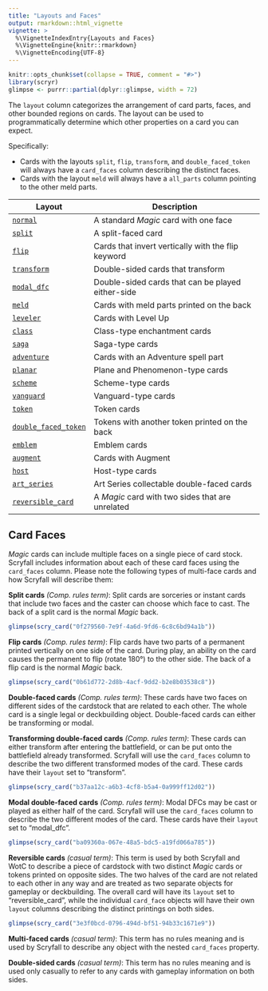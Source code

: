 ```yaml
---
title: "Layouts and Faces"
output: rmarkdown::html_vignette
vignette: >
  %\VignetteIndexEntry{Layouts and Faces}
  %\VignetteEngine{knitr::rmarkdown}
  %\VignetteEncoding{UTF-8}
---
```


```r
knitr::opts_chunk$set(collapse = TRUE, comment = "#>")
library(scryr)
glimpse <- purrr::partial(dplyr::glimpse, width = 72)
```

The `layout` column categorizes the arrangement of card parts, faces, and other
bounded regions on cards. The layout can be used to programmatically determine
which other properties on a card you can expect.

Specifically:

- Cards with the layouts `split`, `flip`, `transform`, and `double_faced_token`
  will always have a `card_faces` column describing the distinct faces.
- Cards with the layout `meld` will always have a `all_parts` column
  pointing to the other meld parts.

| Layout                 | Description                                        |
| ---------------------- | -------------------------------------------------- |
| [`normal`](https://scryfall.com/search?q=layout%3Anormal)                         | A standard _Magic_ card with one face              |
| [`split`](https://scryfall.com/search?q=layout%3Asplit)                           | A split-faced card                                 |
| [`flip`](https://scryfall.com/search?q=layout%3Aflip)                             | Cards that invert vertically with the flip keyword |
| [`transform`](https://scryfall.com/search?q=layout%3Atransform)                   | Double-sided cards that transform                  |
| [`modal_dfc`](https://scryfall.com/search?q=layout%3Amodal_dfc)                   | Double-sided cards that can be played either-side  |
| [`meld`](https://scryfall.com/search?q=layout%3Ameld)                             | Cards with meld parts printed on the back          |
| [`leveler`](https://scryfall.com/search?q=layout%3Aleveler)                       | Cards with Level Up                                |
| [`class`](https://scryfall.com/search?q=layout%3Aclass)                           | Class-type enchantment cards                       |
| [`saga`](https://scryfall.com/search?q=layout%3Asaga)                             | Saga-type cards                                    |
| [`adventure`](https://scryfall.com/search?q=layout%3Aadventure)                   | Cards with an Adventure spell part                 |
| [`planar`](https://scryfall.com/search?q=layout%3Aplanar)                         | Plane and Phenomenon-type cards                    |
| [`scheme`](https://scryfall.com/search?q=layout%3Ascheme)                         | Scheme-type cards                                  |
| [`vanguard`](https://scryfall.com/search?q=layout%3Avanguard)                     | Vanguard-type cards                                |
| [`token`](https://scryfall.com/search?q=layout%3Atoken)                           | Token cards                                        |
| [`double_faced_token`](https://scryfall.com/search?q=layout%3Adouble_faced_token) | Tokens with another token printed on the back      |
| [`emblem`](https://scryfall.com/search?q=layout%3Aemblem)                         | Emblem cards                                       |
| [`augment`](https://scryfall.com/search?q=layout%3Aaugment)                       | Cards with Augment                                 |
| [`host`](https://scryfall.com/search?q=layout%3Ahost)                             | Host-type cards                                    |
| [`art_series`](https://scryfall.com/search?q=layout%3Aart_series)                 | Art Series collectable double-faced cards          |
| [`reversible_card`](https://scryfall.com/search?q=layout%3Areversible_card)       | A _Magic_ card with two sides that are unrelated   |

## Card Faces

_Magic_ cards can include multiple faces on a single piece of card stock.
Scryfall includes information about each of these card faces using the
`card_faces` column. Please note the following types of multi-face cards and how
Scryfall will describe them:

**Split cards** _(Comp. rules term)_: Split cards are sorceries or instant cards
that include two faces and the caster can choose which face to cast. The back of
a split card is the normal _Magic_ back.

```r
glimpse(scry_card("0f279560-7e9f-4a6d-9fd6-6c8c6bd94a1b"))
```

**Flip cards** _(Comp. rules term)_: Flip cards have two parts of a permanent
printed vertically on one side of the card. During play, an ability on the card
causes the permanent to flip (rotate 180°) to the other side. The back of a flip
card is the normal _Magic_ back.

```r
glimpse(scry_card("0b61d772-2d8b-4acf-9dd2-b2e8b03538c8"))
```

**Double-faced cards** _(Comp. rules term)_: These cards have two faces on
different sides of the cardstock that are related to each other. The whole card
is a single legal or deckbuilding object. Double-faced cards can either be
transforming or modal.

**Transforming double-faced cards** _(Comp. rules term)_: These cards can either
transform after entering the battlefield, or can be put onto the battlefield
already transformed. Scryfall will use the `card_faces` column to describe the
two different transformed modes of the card. These cards have their `layout` set
to "transform".

```r
glimpse(scry_card("b37aa12c-a6b3-4cf8-b5a4-0a999ff12d02"))
```

**Modal double-faced cards** _(Comp. rules term)_: Modal DFCs may be cast or
played as either half of the card. Scryfall will use the `card_faces` column to
describe the two different modes of the card. These cards have their `layout`
set to "modal_dfc".

```r
glimpse(scry_card("ba09360a-067e-48a5-bdc5-a19fd066a785"))
```

**Reversible cards** _(casual term)_: This term is used by both Scryfall and
WotC to describe a piece of cardstock with two distinct _Magic_ cards or tokens
printed on opposite sides. The two halves of the card are not related to each
other in any way and are treated as two separate objects for gameplay or
deckbuilding. The overall card will have its `layout` set to "reversible_card",
while the individual `card_face` objects will have their own `layout` columns
describing the distinct printings on both sides.

```r
glimpse(scry_card("3e3f0bcd-0796-494d-bf51-94b33c1671e9"))
```

**Multi-faced cards** _(casual term)_: This term has no rules meaning and is
used by Scryfall to describe any object with the nested `card_faces` property.

**Double-sided cards** _(casual term)_: This term has no rules meaning and is
used only casually to refer to any cards with gameplay information on both
sides.
